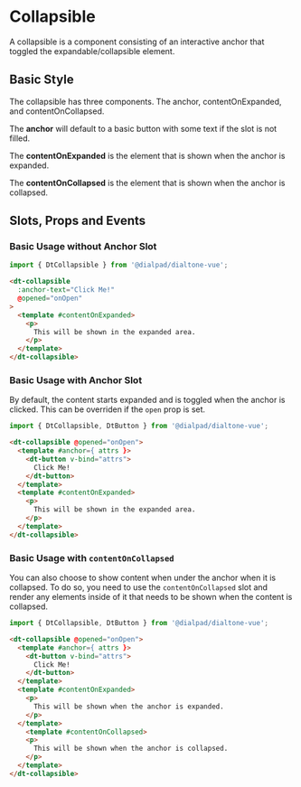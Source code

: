
# Collapsible

<Subtitle>
    A collapsible is a component consisting of an interactive anchor that toggled the
    expandable/collapsible element.
</Subtitle>

## Basic Style

The collapsible has three components. The anchor, contentOnExpanded, and contentOnCollapsed.

The **anchor** will default to a basic button with some text if the slot is not filled.

The **contentOnExpanded** is the element that is shown when the anchor is expanded.

The **contentOnCollapsed** is the element that is shown when the anchor is collapsed.

<Canvas>
  <Story id="components-collapsible--default" />
</Canvas>

## Slots, Props and Events

<ArgsTable story={PRIMARY_STORY} />

### Basic Usage without Anchor Slot

```js
import { DtCollapsible } from '@dialpad/dialtone-vue';
```

```html
<dt-collapsible
  :anchor-text="Click Me!"
  @opened="onOpen"
>
  <template #contentOnExpanded>
    <p>
      This will be shown in the expanded area.
    </p>
  </template>
</dt-collapsible>
```

### Basic Usage with Anchor Slot

By default, the content starts expanded and is toggled when the anchor is clicked.
This can be overriden if the `open` prop is set.

```js
import { DtCollapsible, DtButton } from '@dialpad/dialtone-vue';
```

```html
<dt-collapsible @opened="onOpen">
  <template #anchor={ attrs }>
    <dt-button v-bind="attrs">
      Click Me!
    </dt-button>
  </template>
  <template #contentOnExpanded>
    <p>
      This will be shown in the expanded area.
    </p>
  </template>
</dt-collapsible>
```

### Basic Usage with `contentOnCollapsed`

You can also choose to show content when under the anchor when it is collapsed. To do so,
you need to use the `contentOnCollapsed` slot and render any elements inside of it that needs to be
shown when the content is collapsed.

```js
import { DtCollapsible, DtButton } from '@dialpad/dialtone-vue';
```

```html
<dt-collapsible @opened="onOpen">
  <template #anchor={ attrs }>
    <dt-button v-bind="attrs">
      Click Me!
    </dt-button>
  </template>
  <template #contentOnExpanded>
    <p>
      This will be shown when the anchor is expanded.
    </p>
  </template>
    <template #contentOnCollapsed>
    <p>
      This will be shown when the anchor is collapsed.
    </p>
  </template>
</dt-collapsible>
```
